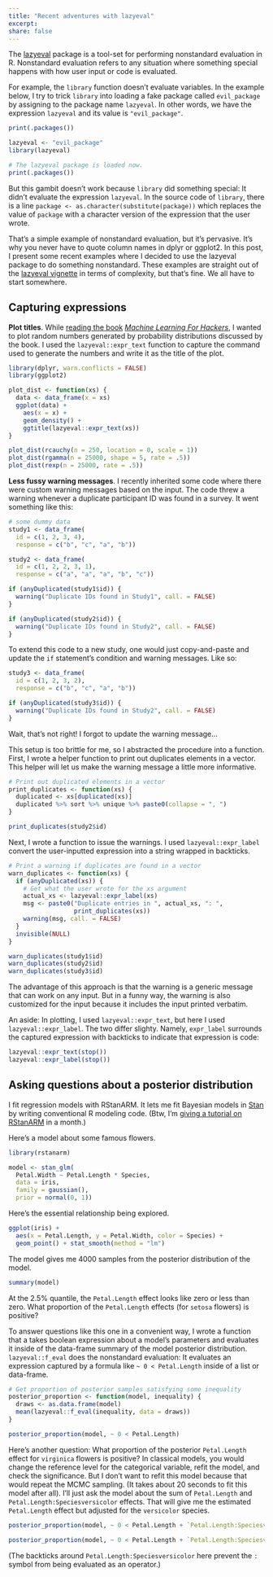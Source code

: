 ```yaml
---
title: "Recent adventures with lazyeval"
excerpt:
share: false
---
```


The [lazyeval](https://cran.r-project.org/web/packages/lazyeval/) package is a 
tool-set for performing nonstandard evaluation in R.
Nonstandard evaluation refers to any situation where something special happens
with how user input or code is evaluated.

For example, the `library` function doesn't evaluate variables. In the 
example below, I try to trick `library` into loading a fake package called 
`evil_package` by assigning to the package name `lazyeval`. In other words, we
have the expression `lazyeval` and its value is `"evil_package"`.

```r
print(.packages())

lazyeval <- "evil_package"
library(lazyeval)

# The lazyeval package is loaded now.
print(.packages())
```

But this gambit doesn't work because `library` did something special: It didn't
evaluate the expression `lazyeval`. In the source code of `library`, there is a
line `package <- as.character(substitute(package))` which replaces the value of
`package` with a character version of the expression that the user wrote.

That's a simple example of nonstandard evaluation, but it's pervasive. It's why 
you never have to quote column names in dplyr or ggplot2. In this post, I
present some recent examples where I decided to use the lazyeval package to do
something nonstandard. These examples are straight out of the 
[lazyeval vignette](https://cran.r-project.org/web/packages/lazyeval/vignettes/lazyeval.html)
in terms of complexity, but that's fine. We all have to start somewhere.



## Capturing expressions

**Plot titles**. While [reading the book](https://twitter.com/tjmahr/status/764147031170551810) [_Machine Learning For Hackers_](http://shop.oreilly.com/product/0636920018483.do), I wanted
to plot random numbers generated by probability distributions discussed by the
book. I used the `lazyeval::expr_text` function to capture the command used to
generate the numbers and write it as the title of the plot.

```r
library(dplyr, warn.conflicts = FALSE)
library(ggplot2)

plot_dist <- function(xs) {
  data <- data_frame(x = xs)
  ggplot(data) +
    aes(x = x) +
    geom_density() +
    ggtitle(lazyeval::expr_text(xs)) 
}

plot_dist(rcauchy(n = 250, location = 0, scale = 1))
plot_dist(rgamma(n = 25000, shape = 5, rate = .5))
plot_dist(rexp(n = 25000, rate = .5))
```

**Less fussy warning messages**. I recently inherited some code where there were
custom warning messages based on the input. The code threw a warning whenever a
duplicate participant ID was found in a survey. It went something like this:

```r
# some dummy data
study1 <- data_frame(
  id = c(1, 2, 3, 4), 
  response = c("b", "c", "a", "b"))

study2 <- data_frame(
  id = c(1, 2, 2, 3, 1), 
  response = c("a", "a", "a", "b", "c"))

if (anyDuplicated(study1$id)) {
  warning("Duplicate IDs found in Study1", call. = FALSE)
}

if (anyDuplicated(study2$id)) {
  warning("Duplicate IDs found in Study2", call. = FALSE)
}
```

To extend this code to a new study, one would just copy-and-paste and update the
`if` statement's condition and warning messages. Like so:

```r
study3 <- data_frame(
  id = c(1, 2, 3, 2), 
  response = c("b", "c", "a", "b"))

if (anyDuplicated(study3$id)) {
  warning("Duplicate IDs found in Study2", call. = FALSE)
}
```

Wait, that's not right! I forgot to update the warning message...

This setup is too brittle for me, so I abstracted the procedure into a 
function. First, I wrote a helper function to print out duplicates elements in a
vector. This helper will let us make the warning message a little more
informative.

```r
# Print out duplicated elements in a vector
print_duplicates <- function(xs) {
  duplicated <- xs[duplicated(xs)]
  duplicated %>% sort %>% unique %>% paste0(collapse = ", ")
}

print_duplicates(study2$id)
```

Next, I wrote a function to issue the warnings. I used `lazyeval::expr_label`
convert the user-inputted expression into a string wrapped in backticks. 

```r
# Print a warning if duplicates are found in a vector
warn_duplicates <- function(xs) {
  if (anyDuplicated(xs)) {
    # Get what the user wrote for the xs argument
    actual_xs <- lazyeval::expr_label(xs)
    msg <- paste0("Duplicate entries in ", actual_xs, ": ",
                  print_duplicates(xs))
    warning(msg, call. = FALSE)
  }
  invisible(NULL)
}

warn_duplicates(study1$id)
warn_duplicates(study2$id)
warn_duplicates(study3$id)
```

The advantage of this approach is that the warning is a generic message that can
work on any input. But in a funny way, the warning is also customized for the
input because it includes the input printed verbatim.

An aside: In plotting, I used `lazyeval::expr_text`, but here I used 
`lazyeval::expr_label`. The two differ slighty. Namely, `expr_label` surrounds
the captured expression with backticks to indicate that expression is code:

```r
lazyeval::expr_text(stop())
lazyeval::expr_label(stop())
```

## Asking questions about a posterior distribution

I fit regression models with RStanARM. It lets me fit Bayesian models in 
[Stan](http://mc-stan.org/) by writing conventional R modeling code. (Btw, I'm [giving a tutorial on  RStanARM](http://www.meetup.com//MadR-Madison-R-Programming-UseRs-Group/events/233333897/?showDescription=true) in a month.)

Here's a model about some famous flowers. 

```r
library(rstanarm)

model <- stan_glm(
  Petal.Width ~ Petal.Length * Species, 
  data = iris, 
  family = gaussian(), 
  prior = normal(0, 1))
```

Here's the essential relationship being explored.

```r
ggplot(iris) + 
  aes(x = Petal.Length, y = Petal.Width, color = Species) + 
  geom_point() + stat_smooth(method = "lm")
```

The model gives me 4000 samples from the posterior distribution of the model. 

```r
summary(model)
```

At the 2.5% quantile, the `Petal.Length` effect looks like zero or less than
zero. What proportion of the `Petal.Length` effects (for `setosa` flowers) is
positive?

To answer questions like this one in a convenient way, I wrote a function that a
takes boolean expression about a model's parameters and evaluates it inside of
the data-frame summary of the model posterior distribution. `lazyeval::f_eval`
does the nonstandard evaluation: It evaluates an expression captured by a
formula like `~ 0 < Petal.Length` inside of a list or data-frame.

```r
# Get proportion of posterior samples satisfying some inequality
posterior_proportion <- function(model, inequality) {
  draws <- as.data.frame(model)
  mean(lazyeval::f_eval(inequality, data = draws))
}

posterior_proportion(model, ~ 0 < Petal.Length)
```

Here's another question: What proportion of the posterior `Petal.Length` effect
for `virginica` flowers is positive? In classical models, you would change the 
reference level for the categorical variable, refit the model, and check the 
significance. But I don't want to refit this model because that would repeat the
MCMC sampling. (It takes about 20 seconds to fit this model after all). I'll 
just ask the model about the sum of `Petal.Length` and 
`Petal.Length:Speciesversicolor` effects. That will give me the estimated 
`Petal.Length` effect but adjusted for the `versicolor` species. 

```r
posterior_proportion(model, ~ 0 < Petal.Length + `Petal.Length:Speciesversicolor`)

posterior_proportion(model, ~ 0 < Petal.Length + `Petal.Length:Speciesvirginica`)
```

(The backticks around `Petal.Length:Speciesversicolor` here prevent the `:`
symbol from being evaluated as an operator.)


